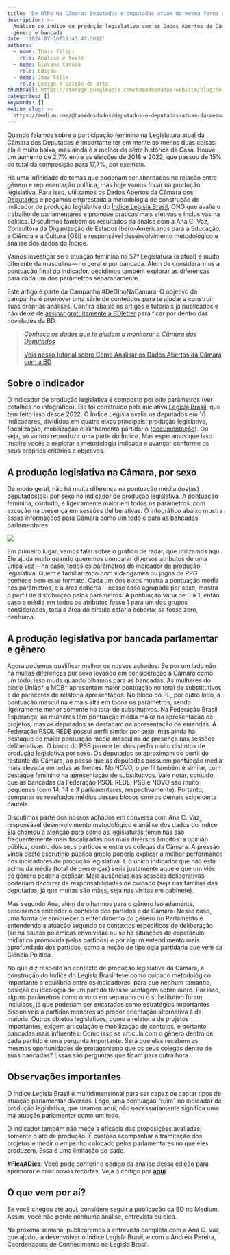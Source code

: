 ```yaml
---
title: 'De Olho Na Câmara: Deputados e deputadas atuam da mesma forma no parlamento?'
description: >-
  Análise do índice de produção legislativa com os Dados Abertos da Câmara por
  gênero e bancada
date: '2024-07-16T18:43:47.361Z'
authors:
  - name: Thais Filipi
    role: Análise e texto
  - name: Giovane Caruso
    role: Edição
  - name: José Félix
    role: Design e Edição de arte
thumbnail: https://storage.googleapis.com/basedosdados-website/blog/de-olho-na-camara-deputados-e-deputadas-atuam-da-mesma-forma-no-parlamento/image_0.png
categories: []
keywords: []
medium_slug: >-
  https://medium.com/@basedosdados/deputados-e-deputadas-atuam-da-mesma-forma-no-parlamento-90786b721012
---
```


Quando falamos sobre a participação feminina na Legislatura atual da Câmara dos Deputados é importante ter em mente ao menos duas coisas: ela é muito baixa, mas ainda é a melhor da série histórica da Casa. Houve um aumento de 2,7% entre as eleições de 2018 e 2022, que passou de 15% do total da composição para 17,7%, por exemplo.

Há uma infinidade de temas que poderiam ser abordados na relação entre gênero e representação política, mas hoje vamos focar na produção legislativa. Para isso, utilizamos os [Dados Abertos da Câmara dos Deputados](https://basedosdados.org/dataset/3d388daa-2d20-49eb-8f55-6c561bef26b6) e pegamos emprestada a metodologia de construção do indicador de produção legislativa do [Índice Legisla Brasil](https://indice.legislabrasil.org/), ONG que avalia o trabalho de parlamentares e promove práticas mais efetivas e inclusivas na política. Discutimos também os resultados da análse com a Ana C. Vaz, Consultora da Organização de Estados Ibero-Americanos para a Educação, a Ciência e a Cultura (OEI) e responsável desenvolvimento metodológico e análise dos dados do Índice.

Vamos investigar se a atuação feminina na 57ª Legislatura (a atual) é muito diferente da masculina — no geral e por bancada. Além de considerarmos a pontuação final do indicador, decidimos também explorar as diferenças para cada um dos parâmetros separadamente.

Este artigo é parte da Campanha #DeOlhoNaCamara. O objetivo da campanha é promover uma série de conteúdos para te ajudar a construir suas próprias análises. Confira abaixo os artigos e tutoriais já publicados e não deixe de [assinar gratuitamente a BDletter](https://info.basedosdados.org/newsletter) para ficar por dentro das novidades da BD.

> [*Conheça os dados que te ajudam a monitorar a Câmara dos Deputados*](https://medium.com/basedosdados/de-olho-na-c%C3%A2mara-conhe%C3%A7a-os-dados-que-te-ajudam-a-monitorar-a-c%C3%A2mara-dos-deputados-1570cf740c43)
>
> [Veja nosso tutorial sobre Como Analisar os Dados Abertos da Câmara com a BD](https://medium.com/basedosdados/de-olho-na-c%C3%A2mara-como-analisar-os-dados-abertos-da-c%C3%A2mara-dos-deputados-6a36292aa384?source=collection_home---------0----------------------------)

## Sobre o indicador

O indicador de produção legislativa é composto por oito parâmetros (ver detalhes no infográfico). Ele foi construído pela iniciativa [Legisla Brasil](https://indice.legislabrasil.org/), que tem feito isso desde 2022. O Índice Legisla avalia os deputados em 16 indicadores, divididos em quatro eixos principais: produção legislativa, fiscalização, mobilização e alinhamento partidário ([documentação](https://drive.google.com/file/d/1Tie88VUYT9CzvRDtdMc8aU6CyGyCQ5BK/view)). Ou seja, só vamos reproduzir uma parte do Índice. Mas esperamos que isso inspire vocês a explorar a metodologia indicada e avançar conforme os seus próprios critérios e objetivos.

## A produção legislativa na Câmara, por sexo

De modo geral, não há muita diferença na pontuação média dos(as) deputados(as) por sexo no indicador de produção legislativa. A pontuação feminina, contudo, é ligeiramente maior em todos os parâmetros, com exceção na presença em sessões deliberativas. O infográfico abaixo mostra essas informações para Câmara como um todo e para as bancadas parlamentares.

<Image src="https://storage.googleapis.com/basedosdados-website/blog/de-olho-na-camara-deputados-e-deputadas-atuam-da-mesma-forma-no-parlamento/image_0.png" caption="Audiodescrição do Infográfico Título Principal: Produção Legislativa na Câmara Subtítulo: Pontuação média de deputados(as) da atual legislatura nos parâmetros de produção legislativa, por gênero Gráfico Radar: O gráfico radar mostra a pontuação média dos deputados e deputadas em vários parâmetros de produção legislativa, com duas linhas representando mulheres (linha azul) e homens (linha verde). Parâmetros no gráfico radar: Votos em separado, Apresentação de projetos, Relevância das autorias"/>

Em primeiro lugar, vamos falar sobre o gráfico de radar, que utilizamos aqui. Ele ajuda muito quando queremos comparar diversos atributos de uma única vez — no caso, todos os parâmetros do indicador de produção legislativa. Quem é familiarizado com videogames ou jogos de RPG conhece bem esse formato. Cada um dos eixos mostra a pontuação média nos parâmetros, e a área coberta — nesse caso agrupada por sexo, mostra o perfil de distribuição pelos parâmetros. A pontuação varia de 0 a 1, então caso a média em todos os atributos fosse 1 para um dos grupos considerados, toda a área do círculo estaria coberta; se fosse zero, nenhuma.

## A produção legislativa por bancada parlamentar e gênero

Agora podemos qualificar melhor os nossos achados. Se por um lado não há muitas diferenças por sexo levando em consideração a Câmara como um todo, isso muda quando olhamos para as bancadas. As mulheres do bloco União* e MDB* apresentam maior pontuação no total de substitutivos e de pareceres de relatoria apresentados. No bloco do PL, por outro lado, a pontuação masculina é mais alta em todos os parâmetros, sendo ligeiramente menor somente no total de substitutivos. Na Federação Brasil Esperança, as mulheres têm pontuação média maior na apresentação de projetos, mas os deputados se destacam na apresentação de emendas. A Federação PSOL REDE possui perfil similar por sexo, mas ainda há destaque de maior pontuação média masculina de presença nas sessões deliberativas. O bloco do PSB parece ter dois perfis muito distintos de produção legislativa por sexo. Os deputados se aproximam do perfil do restante da Câmara, ao passo que as deputadas possuem pontuação média mais elevada em todas as frentes. No NOVO, o perfil também é similar, com destaque feminino na apresentação de substitutivos. Vale notar, contudo, que as bancadas da Federação PSOL REDE, PSB e NOVO são muito pequenas (com 14, 14 e 3 parlamentares, respectivamente). Portanto, comparar os resultados médios desses blocos com os demais exige certa cautela.

Discutimos parte dos nossos achados em conversa com Ana C. Vaz, responsável desenvolvimento metodológico e análise dos dados do Índice. Ela chamou a atenção para como as legislaturas femininas são frequentemente mais fiscalizadas nos mais diversos âmbitos: a opinião pública, dentro dos seus partidos e entre os colegas da Câmara. A pressão vinda deste escrutínio público amplo poderia explicar a melhor performance nos indicadores de produção legislativa. E o único indicador que não está acima da média (total de presenças) seria justamente aquele que um viés de gênero poderia explicar. Mais ausências nas sessões deliberativas poderiam decorrer de responsabilidades de cuidado (seja nas famílias das deputadas, já que muitas são mães, seja nas visitas em gabinete).

Mas segundo Ana, além de olharmos para o gênero isoladamente, precisamos entender o contexto dos partidos e da Câmara. Nesse caso, uma forma de enriquecer o entendimento do gênero no Parlamento é entendendo a atuação segundo os contextos específicos de deliberação (se há pautas polêmicas envolvidas ou se há situações de espetáculo midiático promovida pelos partidos) e por algum entendimento mais aprofundado dos partidos, como a noção de tipologia partidária que vem da Ciência Política.

No que diz respeito ao contexto de produção legislativa da Câmara, a construção do Índice do Legisla Brasil teve como cuidado metodológico importante o equilíbrio entre os indicadores, para que nenhum tamanho, posição ou ideologia de um partido tivesse vantagem sobre outro. Por isso, alguns parâmetros como o voto em separado ou o substitutivo foram incluídos, já que poderiam ser encarados como estratégias importantes disponíveis a partidos menores ao propor orientação alternativa à da maioria. Outros objetos legislativos, como a relatoria de projetos importantes, exigem articulação e mobilização de contatos, e portanto, bancadas mais influentes. Como isso se articula com o gênero dentro de cada partido é uma pergunta importante. Será que elas recebem as mesmas oportunidades de protagonismo que os seus colegas dentro de suas bancadas? Essas são perguntas que ficam para outra hora.

## Observações importantes

O Índice Legisla Brasil é multidimensional para ser capaz de captar tipos de atuação parlamentar diversos. Logo, uma pontuação “ruim” no indicador de produção legislativa, que usamos aqui, não necessariamente significa uma má atuação parlamentar como um todo.

O indicador também não mede a eficácia das proposições avaliadas, somente o ato de produção. É custoso acompanhar a tramitação dos projetos e medir o empenho colocado pelos parlamentares no que eles produzem. Essa é uma limitação do dado.

**#FicaADica**: Você pode conferir o código da análise dessa edição para aprimorar e criar novos recortes. Veja o código por [**aqui**](https://github.com/basedosdados/analises/blob/main/redes_sociais/br_dados_abertos_camara_20240618.ipynb?utm_source=hs_email\&utm_medium=email&_hsenc=p2ANqtz-8IgQ8S3UoomjYWGJPSmkYtdB3Ryud6xH76yvrAR4nC_zJFjfdp_xEKmny0lyHUfP3GWe8BvWI07l7eB4rhffxWIEENz-y3NFtq9kM9Cwg-v4JY5fQ).

## O que vem por aí?

Se você chegou até aqui, considere seguir a publicação da BD no Medium. Assim, você não perde nenhuma análise, entrevista ou dica.

Na próxima semana, publicaremos a entrevista completa com a Ana C. Vaz, que ajudou a desenvolver o Índice Legisla Brasil, e com a Andréia Pereira, Coordenadora de Conhecimento na Legisla Brasil.
